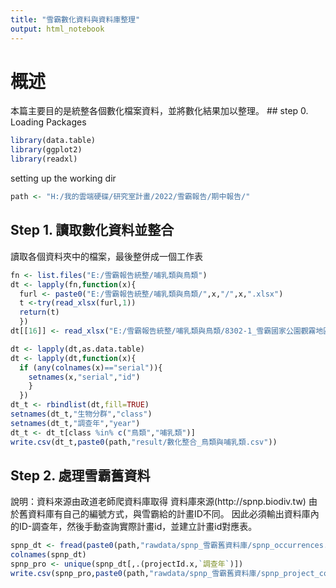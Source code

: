 ```yaml
---
title: "雪霸數化資料與資料庫整理"
output: html_notebook
---
```

# 概述
本篇主要目的是統整各個數化檔案資料，並將數化結果加以整理。 
## step 0. Loading Packages
```r
library(data.table)
library(ggplot2)
library(readxl)
```
setting up the working dir
```r
path <- "H:/我的雲端硬碟/研究室計畫/2022/雪霸報告/期中報告/"
```
## Step 1. 讀取數化資料並整合
讀取各個資料夾中的檔案，最後整併成一個工作表

```r
fn <- list.files("E:/雪霸報告統整/哺乳類與鳥類")
dt <- lapply(fn,function(x){
  furl <- paste0("E:/雪霸報告統整/哺乳類與鳥類/",x,"/",x,".xlsx")
  t <-try(read_xlsx(furl,1))
  return(t)
  })
dt[[16]] <- read_xlsx("E:/雪霸報告統整/哺乳類與鳥類/8302-1_雪霸國家公園觀霧地區步道沿線動物資源、植群及其景觀之調查研究—動物資源部分/8302-1_雪霸國家公園觀霧地區步道沿線動物資源、植群及其景觀之調查研究—動物資源部分.xlsx")

dt <- lapply(dt,as.data.table)
dt <- lapply(dt,function(x){
  if (any(colnames(x)=="serial")){
    setnames(x,"serial","id")
    }
  })
dt_t <- rbindlist(dt,fill=TRUE)
setnames(dt_t,"生物分群","class")
setnames(dt_t,"調查年","year")
dt_t <- dt_t[class %in% c("鳥類","哺乳類")]
write.csv(dt_t,paste0(path,"result/數化整合_鳥類與哺乳類.csv"))
```

## Step 2. 處理雪霸舊資料
說明：資料來源由政道老師爬資料庫取得
資料庫來源(http://spnp.biodiv.tw)
由於舊資料庫有自己的編號方式，與雪霸給的計畫ID不同。
因此必須輸出資料庫內的ID-調查年，然後手動查詢實際計畫id，並建立計畫id對應表。
```r
spnp_dt <- fread(paste0(path,"rawdata/spnp_雪霸舊資料庫/spnp_occurrences.csv"),encoding ="UTF-8")
colnames(spnp_dt)
spnp_pro <- unique(spnp_dt[,.(projectId.x,`調查年`)])
write.csv(spnp_pro,paste0(path,"rawdata/spnp_雪霸舊資料庫/spnp_project_code.csv"))
```

